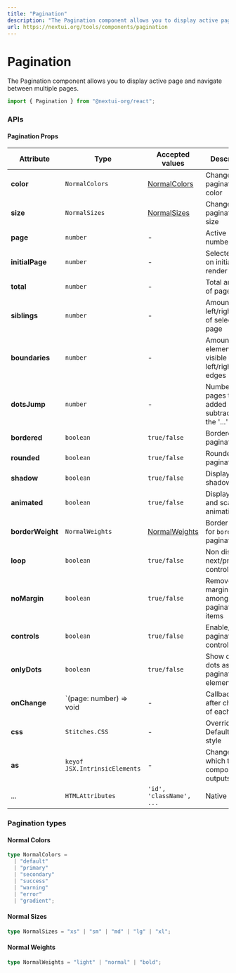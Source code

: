 ```yaml
---
title: "Pagination"
description: "The Pagination component allows you to display active page and navigate between multiple pages."
url: https://nextui.org/tools/components/pagination
---
```


# Pagination

The Pagination component allows you to display active page and navigate between multiple pages.

```jsx
import { Pagination } from "@nextui-org/react";
```

<CarbonAd />

<Spacer y={2} />

<Playground
  title="Default"
  overflow="auto"
  desc="You can set a starting page with the `initialPage` prop."
  files={paginationContent.default_pag}
/>

<Playground
  title="Colors"
  overflow="auto"
  desc="You can change the color of the `Pagination` with the property `color`."
  files={paginationContent.color}
/>

<Playground
  title="Sizes"
  overflow="auto"
  desc="Change the size of the entire `Pagination` including `width`, `height` and `font-size` with the `size` property."
  files={paginationContent.sizes}
/>

<Playground
  title="Rounded"
  overflow="auto"
  desc="You can completely round the corners of any type of `Pagination` with the `rounded` property."
  files={paginationContent.rounded}
/>

<Playground
  title="Shadow"
  overflow="auto"
  desc="You can add a shadow effect with the property `shadow`."
  files={paginationContent.shadow}
/>

<Playground
  title="Only Dots"
  overflow="auto"
  desc="You can completely change the style of the component and remove the internal numbers in each `Pagination` button with the property `onlyDots`."
  files={paginationContent.dots}
/>

<Playground
  title="Loop"
  overflow="auto"
  desc="You can make the pagination infinite with the `loop` property, this means that 
  the arrow buttons are no longer in the disabled state."
  files={paginationContent.loop}
/>

<Playground
  title="No Margin"
  overflow="auto"
  desc="You can change the style of the entire `Pagination` component by removing the 
  margin between the buttons and changing the radius with the `noMargin` property."
  files={paginationContent.noMargin}
/>

<Playground
  title="No Controls"
  overflow="auto"
  desc="You can remove the `next` and `previous` arrows with `controls={false}` property."
  files={paginationContent.noCtrl}
/>

<Playground
  title="No Animated"
  overflow="auto"
  desc="You can disable the animation of the entire `Modal` with the property `animated={false}`."
  files={paginationContent.noAnimation}
/>

<Playground
  title="Siblings"
  overflow="auto"
  desc="You can control the amount of active item siblings with `siblings` prop."
  files={paginationContent.sibling}
/>

<Playground
  title="Boundaries"
  overflow="auto"
  desc="You can control the amount of items displayed after previous and before next buttons with `boundaries` prop."
  files={paginationContent.boundaries}
/>

<Spacer y={3} />

### APIs

<Spacer y={2} />

#### Pagination Props

| Attribute        | Type                          | Accepted values                  | Description                                                      | Default   |
| ---------------- | ----------------------------- | -------------------------------- | ---------------------------------------------------------------- | --------- |
| **color**        | `NormalColors`                | [NormalColors](#normal-colors)   | Change pagination color                                          | `default` |
| **size**         | `NormalSizes`                 | [NormalSizes](#normal-sizes)     | Change pagination size                                           | `medium`  |
| **page**         | `number`                      | -                                | Active page number                                               | -         |
| **initialPage**  | `number`                      | -                                | Selected page on initial render                                  | `1`       |
| **total**        | `number`                      | -                                | Total amount of pages                                            | `1`       |
| **siblings**     | `number`                      | -                                | Amount on left/right side of selected page                       | `1`       |
| **boundaries**   | `number`                      | -                                | Amount of elements visible on left/right edges                   | `1`       |
| **dotsJump**     | `number`                      | -                                | Number of pages that are added or subtracted on the '...' button | `5`       |
| **bordered**     | `boolean`                     | `true/false`                     | Bordered pagination                                              | `false`   |
| **rounded**      | `boolean`                     | `true/false`                     | Rounded pagination                                               | `false`   |
| **shadow**       | `boolean`                     | `true/false`                     | Display shadow effect                                            | `false`   |
| **animated**     | `boolean`                     | `true/false`                     | Display move and scale animation                                 | `true`    |
| **borderWeight** | `NormalWeights`               | [NormalWeights](#normal-weights) | Border weight for `bordered` pagination                          | `normal`  |
| **loop**         | `boolean`                     | `true/false`                     | Non disable next/previous controls                               | `false`   |
| **noMargin**     | `boolean`                     | `true/false`                     | Remove margin amongst pagination items                           | `false`   |
| **controls**     | `boolean`                     | `true/false`                     | Enable/Disable pagination controls                               | `true`    |
| **onlyDots**     | `boolean`                     | `true/false`                     | Show only dots as pagination elements                            | `false`   |
| **onChange**     | `(page: number) => void       | -                                | Callback fired after change of each page                         | -         |
| **css**          | `Stitches.CSS`                | -                                | Override Default CSS style                                       | -         |
| **as**           | `keyof JSX.IntrinsicElements` | -                                | Changes which tag component outputs                              | `nav`     |
| ...              | `HTMLAttributes`              | `'id', 'className', ...`         | Native props                                                     | -         |

### Pagination types

<Spacer y={1} />

#### Normal Colors

```ts
type NormalColors =
  | "default"
  | "primary"
  | "secondary"
  | "success"
  | "warning"
  | "error"
  | "gradient";
```

#### Normal Sizes

```ts
type NormalSizes = "xs" | "sm" | "md" | "lg" | "xl";
```

#### Normal Weights

```ts
type NormalWeights = "light" | "normal" | "bold";
```
